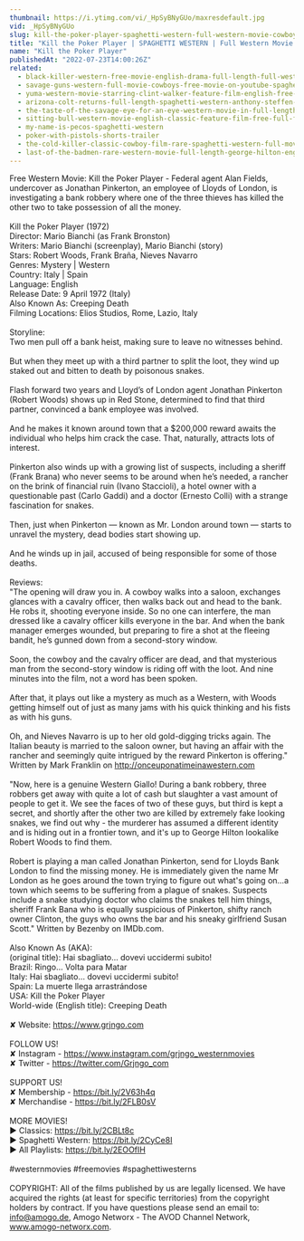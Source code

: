 ```yaml
---
thumbnail: https://i.ytimg.com/vi/_HpSyBNyGUo/maxresdefault.jpg
vid: _HpSyBNyGUo
slug: kill-the-poker-player-spaghetti-western-full-western-movie-cowboys
title: "Kill the Poker Player | SPAGHETTI WESTERN | Full Western Movie | Cowboys"
name: "Kill the Poker Player"
publishedAt: "2022-07-23T14:00:26Z"
related:
  - black-killer-western-free-movie-english-drama-full-length-full-western-film
  - savage-guns-western-full-movie-cowboys-free-movie-on-youtube-spaghetti-western
  - yuma-western-movie-starring-clint-walker-feature-film-english-free-movie-full-length-youtube
  - arizona-colt-returns-full-length-spaghetti-western-anthony-steffen-cowboy-film-1970
  - the-taste-of-the-savage-eye-for-an-eye-western-movie-in-full-length-english-free-feature-film
  - sitting-bull-western-movie-english-classic-feature-film-free-full-flick-free-western-movies
  - my-name-is-pecos-spaghetti-western
  - poker-with-pistols-shorts-trailer
  - the-cold-killer-classic-cowboy-film-rare-spaghetti-western-full-movie
  - last-of-the-badmen-rare-western-movie-full-length-george-hilton-english-full-movie
---
```


Free Western Movie: Kill the Poker Player - Federal agent Alan Fields, undercover as Jonathan Pinkerton, an employee of Lloyds of London, is investigating a bank robbery where one of the three thieves has killed the other two to take possession of all the money. <br />
<br />
Kill the Poker Player (1972)<br />
Director: Mario Bianchi (as Frank Bronston)<br />
Writers: Mario Bianchi (screenplay), Mario Bianchi (story) <br />
Stars: Robert Woods, Frank Braña, Nieves Navarro <br />
Genres: Mystery | Western <br />
Country: Italy | Spain<br />
Language: English<br />
Release Date: 9 April 1972 (Italy) <br />
Also Known As: Creeping Death <br />
Filming Locations: Elios Studios, Rome, Lazio, Italy <br />
<br />
Storyline:<br />
Two men pull off a bank heist, making sure to leave no witnesses behind.<br />
<br />
But when they meet up with a third partner to split the loot, they wind up staked out and bitten to death by poisonous snakes.<br />
<br />
Flash forward two years and Lloyd’s of London agent Jonathan Pinkerton (Robert Woods) shows up in Red Stone, determined to find that third partner, convinced a bank employee was involved.<br />
<br />
And he makes it known around town that a $200,000 reward awaits the individual who helps him crack the case. That, naturally, attracts lots of interest.<br />
<br />
Pinkerton also winds up with a growing list of suspects, including a sheriff (Frank Brana) who never seems to be around when he’s needed, a rancher on the brink of financial ruin (Ivano Staccioli), a hotel owner with a questionable past (Carlo Gaddi) and a doctor (Ernesto Colli) with a strange fascination for snakes.<br />
<br />
Then, just when Pinkerton — known as Mr. London around town — starts to unravel the mystery, dead bodies start showing up.<br />
<br />
And he winds up in jail, accused of being responsible for some of those deaths.<br />
<br />
Reviews:<br />
"The opening will draw you in. A cowboy walks into a saloon, exchanges glances with a cavalry officer, then walks back out and head to the bank. He robs it, shooting everyone inside. So no one can interfere, the man dressed like a cavalry officer kills everyone in the bar. And when the bank manager emerges wounded, but preparing to fire a shot at the fleeing bandit, he’s gunned down from a second-story window.<br />
<br />
Soon, the cowboy and the cavalry officer are dead, and that mysterious man from the second-story window is riding off with the loot. And nine minutes into the film, not a word has been spoken.<br />
<br />
After that, it plays out like a mystery as much as a Western, with Woods getting himself out of just as many jams with his quick thinking and his fists as with his guns.<br />
<br />
Oh, and Nieves Navarro is up to her old gold-digging tricks again. The Italian beauty is married to the saloon owner, but having an affair with the rancher and seemingly quite intrigued by the reward Pinkerton is offering." Written by Mark Franklin on http://onceuponatimeinawestern.com<br />
<br />
"Now, here is a genuine Western Giallo! During a bank robbery, three robbers get away with quite a lot of cash but slaughter a vast amount of people to get it. We see the faces of two of these guys, but third is kept a secret, and shortly after the other two are killed by extremely fake looking snakes, we find out why - the murderer has assumed a different identity and is hiding out in a frontier town, and it's up to George Hilton lookalike Robert Woods to find them.<br />
<br />
Robert is playing a man called Jonathan Pinkerton, send for Lloyds Bank London to find the missing money. He is immediately given the name Mr London as he goes around the town trying to figure out what's going on...a town which seems to be suffering from a plague of snakes. Suspects include a snake studying doctor who claims the snakes tell him things, sheriff Frank Bana who is equally suspicious of Pinkerton, shifty ranch owner Clinton, the guys who owns the bar and his sneaky girlfriend Susan Scott." Written by Bezenby on IMDb.com.<br />
<br />
Also Known As (AKA):<br />
(original title): Hai sbagliato... dovevi uccidermi subito!<br />
Brazil: Ringo... Volta para Matar<br />
Italy: Hai sbagliato... dovevi uccidermi subito!<br />
Spain: La muerte llega arrastrándose<br />
USA: Kill the Poker Player<br />
World-wide (English title): Creeping Death<br />
<br />
✘ Website: https://www.grjngo.com<br />
<br />
FOLLOW US!<br />
✘ Instagram - https://www.instagram.com/grjngo_westernmovies<br />
✘ Twitter - https://twitter.com/Grjngo_com<br />
<br />
SUPPORT US!<br />
✘ Membership - https://bit.ly/2V63h4q<br />
✘ Merchandise - https://bit.ly/2FLB0sV<br />
<br />
MORE MOVIES! <br />
► Classics: https://bit.ly/2CBLt8c <br />
► Spaghetti Western: https://bit.ly/2CyCe8I <br />
► All Playlists: https://bit.ly/2EOOfIH <br />
<br />
#westernmovies #freemovies #spaghettiwesterns<br />
<br />
COPYRIGHT: All of the films published by us are legally licensed. We have acquired the rights (at least for specific territories) from the copyright holders by contract. If you have questions please send an email to: info@amogo.de, Amogo Networx - The AVOD Channel Network, www.amogo-networx.com.